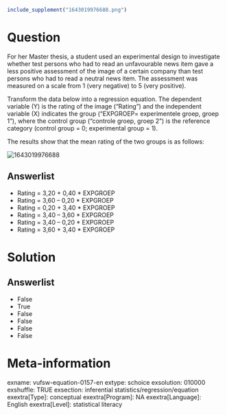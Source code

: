 ```r
include_supplement("1643019976688.png")
```

Question
========
For her Master thesis, a student used an experimental design to
investigate whether test persons who had to read an unfavourable news
item gave a less positive assessment of the image of a certain company
than test persons who had to read a neutral news item. The assessment
was measured on a scale from 1 (very negative) to 5 (very positive).  
  
Transform the data below into a regression equation. The dependent
variable (Y) is the rating of the image ("Rating") and the independent
variable (X) indicates the group ("EXPGROEP= experimentele groep, groep
1"), where the control group ("controle groep, groep 2") is the
reference category (control group = 0; experimental group = 1).  
  
The results show that the mean rating of the two groups is as follows:  
  
<img src="1643019976688.png" class="fr-fic fr-dii tvcss_2"
alt="1643019976688" />

Answerlist
----------
* Rating = 3,20 + 0,40 \* EXPGROEP
* Rating = 3,60 – 0,20 \* EXPGROEP
* Rating = 0,20 + 3,40 \* EXPGROEP
* Rating = 3,40 – 3,60 \* EXPGROEP
* Rating = 3,40 – 0,20 \* EXPGROEP
* Rating = 3,60 + 3,40 \* EXPGROEP

Solution
========










Answerlist
----------
* False
* True
* False
* False
* False
* False

Meta-information
================
exname: vufsw-equation-0157-en
extype: schoice
exsolution: 010000
exshuffle: TRUE
exsection: inferential statistics/regression/equation
exextra[Type]: conceptual
exextra[Program]: NA
exextra[Language]: English
exextra[Level]: statistical literacy

